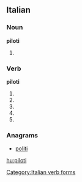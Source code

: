 ==Italian==

===Noun===
'''piloti''' {{m}}

# {{plural of|pilota|lang=it}}

===Verb===
'''piloti'''

# {{conjugation of|pilotare||2|s|pres|ind|lang=it}}
# {{conjugation of|pilotare||1|s|pres|sub|lang=it}}
# {{conjugation of|pilotare||2|s|pres|sub|lang=it}}
# {{conjugation of|pilotare||3|s|pres|sub|lang=it}}
# {{conjugation of|pilotare||3|s|imp|lang=it}}

===Anagrams===
* [[politi#Italian|politi]]
[[Category:Italian verb forms]]

[[hu:piloti]]